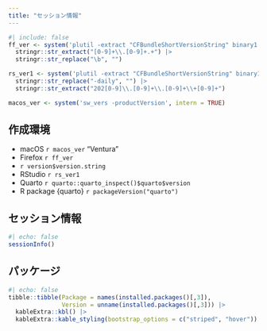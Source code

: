 ```yaml
---
title: "セッション情報"
---
```


```r
#| include: false
ff_ver <- system('plutil -extract "CFBundleShortVersionString" binary1 /Applications/Firefox.app/Contents/Info.plist -o -', intern = TRUE) |>
  stringr::str_extract("[0-9]+\\.[0-9]+.+") |>
  stringr::str_replace("\b", "")

rs_ver1 <- system('plutil -extract "CFBundleShortVersionString" binary1 /Applications/RStudio.app/Contents/Info.plist -o -', intern = TRUE) |>
  stringr::str_replace("-daily", "") |>
  stringr::str_extract("202[0-9]\\.[0-9]+\\.[0-9]+\\+[0-9]+")

macos_ver <- system('sw_vers -productVersion', intern = TRUE)
```

## 作成環境

:::{.callout-note appearance="simple" icon=false}

* macOS `r macos_ver` "Ventura"
* Firefox `r ff_ver`
* `r version$version.string`
* RStudio `r rs_ver1`
* Quarto `r quarto::quarto_inspect()$quarto$version`
* R package {quarto} `r packageVersion("quarto")`
:::

## セッション情報

```r
#| echo: false
sessionInfo()
```

## パッケージ

```r
#| echo: false
tibble::tibble(Package = names(installed.packages()[,3]),
               Version = unname(installed.packages()[,3])) |>
  kableExtra::kbl() |>
  kableExtra::kable_styling(bootstrap_options = c("striped", "hover"))
```